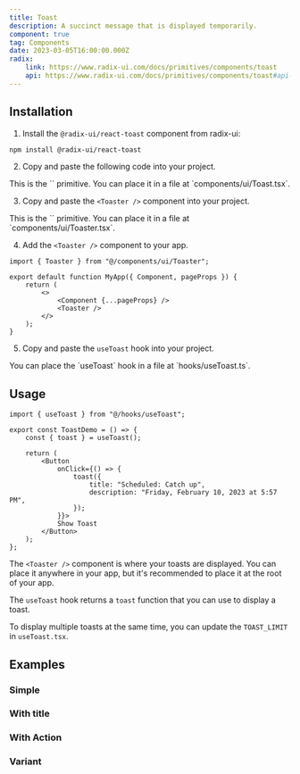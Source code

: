 ```yaml
---
title: Toast
description: A succinct message that is displayed temporarily.
component: true
tag: Components
date: 2023-03-05T16:00:00.000Z
radix:
    link: https://www.radix-ui.com/docs/primitives/components/toast
    api: https://www.radix-ui.com/docs/primitives/components/toast#api-reference
---
```


<ComponentExample src="src/components/examples/ToastDemo.tsx">
    <ToastDemo />
</ComponentExample>

## Installation

1. Install the `@radix-ui/react-toast` component from radix-ui:

```bash
npm install @radix-ui/react-toast
```

2. Copy and paste the following code into your project.

<ComponentSource src="src/components/ui/Toast.tsx" />

<Alert variant="outline">
    This is the `<Toast />` primitive. You can place it in a file at
    `components/ui/Toast.tsx`.
</Alert>

3. Copy and paste the `<Toaster />` component into your project.

<ComponentSource src="src/components/ui/Toaster.tsx" />

<Alert variant="outline">
    This is the `<Toaster />` primitive. You can place it in a file at
    `components/ui/Toaster.tsx`.
</Alert>

4. Add the `<Toaster />` component to your app.

```tsx title="_app.tsx" {1,7}
import { Toaster } from "@/components/ui/Toaster";

export default function MyApp({ Component, pageProps }) {
    return (
        <>
            <Component {...pageProps} />
            <Toaster />
        </>
    );
}
```

5. Copy and paste the `useToast` hook into your project.

<ComponentSource src="src/lib/hooks/useToast.ts" />

<Alert variant="outline">
    You can place the `useToast` hook in a file at `hooks/useToast.ts`.
</Alert>

## Usage

```tsx
import { useToast } from "@/hooks/useToast";
```

```tsx {2,8-11}
export const ToastDemo = () => {
    const { toast } = useToast();

    return (
        <Button
            onClick={() => {
                toast({
                    title: "Scheduled: Catch up",
                    description: "Friday, February 10, 2023 at 5:57 PM",
                });
            }}>
            Show Toast
        </Button>
    );
};
```

The `<Toaster />` component is where your toasts are displayed. You can place it anywhere in your app, but it's recommended to place it at the root of your app.

The `useToast` hook returns a `toast` function that you can use to display a toast.

<Alert variant="outline">

To display multiple toasts at the same time, you can update the `TOAST_LIMIT` in `useToast.tsx`.

</Alert>

## Examples

### Simple

<ComponentExample src="src/components/examples/ToastDemo.tsx">
    <ToastDemo />
</ComponentExample>

### With title

<ComponentExample src="src/components/examples/ToastWithTitleDemo.tsx">
    <ToastWithTitleDemo />
</ComponentExample>

### With Action

<ComponentExample src="src/components/examples/ToastWithActionDemo.tsx">
    <ToastWithActionDemo />
</ComponentExample>

### Variant

<ComponentExample src="src/components/examples/ToastWithVariantDemo.tsx">
    <ToastWithVariantDemo />
</ComponentExample>
